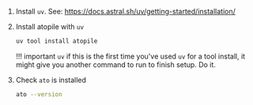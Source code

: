 1. Install `uv`. See: https://docs.astral.sh/uv/getting-started/installation/

2. Install atopile with `uv`

    ``` sh
    uv tool install atopile
    ```

    !!! important
        `uv` if this is the first time you've used `uv` for a tool install, it might give you another command to run to finish setup.
        Do it.

3. Check `ato` is installed

    ``` sh
    ato --version
    ```
